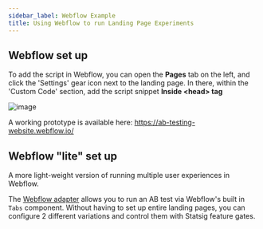 ```yaml
---
sidebar_label: Webflow Example
title: Using Webflow to run Landing Page Experiments
---
```


## Webflow set up

To add the script in Webflow, you can open the **Pages** tab on the left, and click the 'Settings' gear icon next to the landing page.  In there, within the 'Custom Code' section, add the script snippet **Inside &lt;head&gt; tag**

![image](https://user-images.githubusercontent.com/74588208/210325253-6d118adf-8758-48fb-9c99-fdee6ff34f06.png)

A working prototype is available here: https://ab-testing-website.webflow.io/

## Webflow "lite" set up

A more light-weight version of running multiple user experiences in Webflow.

The [Webflow adapter](https://github.com/statsig-io/webflowAdapter) allows you to run an AB test via Webflow's built in `Tabs` component.
Without having to set up entire landing pages, you can configure 2 different variations and control them with Statsig feature gates.

